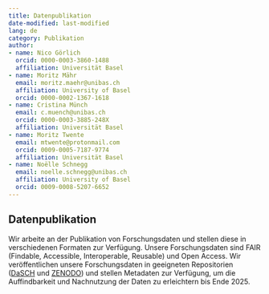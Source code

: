 ```yaml
---
title: Datenpublikation
date-modified: last-modified
lang: de
category: Publikation
author: 
- name: Nico Görlich
  orcid: 0000-0003-3860-1488
  affiliation: Universität Basel
- name: Moritz Mähr
  email: moritz.maehr@unibas.ch
  affiliation: University of Basel
  orcid: 0000-0002-1367-1618
- name: Cristina Münch
  email: c.muench@unibas.ch
  orcid: 0000-0003-3885-248X
  affiliation: Universität Basel
- name: Moritz Twente
  email: mtwente@protonmail.com
  orcid: 0009-0005-7187-9774
  affiliation: Universität Basel
- name: Noëlle Schnegg
  email: noelle.schnegg@unibas.ch
  affiliation: University of Basel
  orcid: 0009-0008-5207-6652
---
```


## Datenpublikation

Wir arbeite an der Publikation von Forschungsdaten und stellen diese in verschiedenen Formaten zur Verfügung. Unsere Forschungsdaten sind FAIR (Findable, Accessible, Interoperable, Reusable) und Open Access. Wir veröffentlichen unsere Forschungsdaten in geeigneten Repositorien ([DaSCH](https://www.dasch.swiss/) und [ZENODO](https://zenodo.org/communities/stadt-geschichte-basel/)) und stellen Metadaten zur Verfügung, um die Auffindbarkeit und Nachnutzung der Daten zu erleichtern bis Ende 2025.
